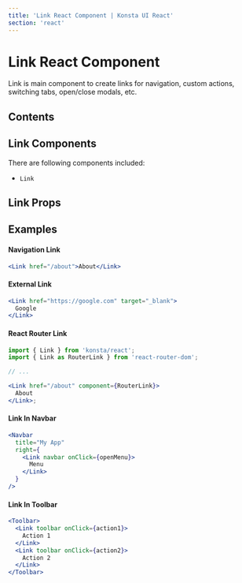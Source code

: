 ```yaml
---
title: 'Link React Component | Konsta UI React'
section: 'react'
---
```



# Link React Component

Link is main component to create links for navigation, custom actions, switching tabs, open/close modals, etc.

## Contents

## Link Components

There are following components included:

- `Link`

## Link Props

<LinkProps />

## Examples

#### Navigation Link

```jsx
<Link href="/about">About</Link>
```

#### External Link

```jsx
<Link href="https://google.com" target="_blank">
  Google
</Link>
```

#### React Router Link

```jsx
import { Link } from 'konsta/react';
import { Link as RouterLink } from 'react-router-dom';

// ...

<Link href="/about" component={RouterLink}>
  About
</Link>;
```

#### Link In Navbar

```jsx
<Navbar
  title="My App"
  right={
    <Link navbar onClick={openMenu}>
      Menu
    </Link>
  }
/>
```

#### Link In Toolbar

```jsx
<Toolbar>
  <Link toolbar onClick={action1}>
    Action 1
  </Link>
  <Link toolbar onClick={action2}>
    Action 2
  </Link>
</Toolbar>
```
